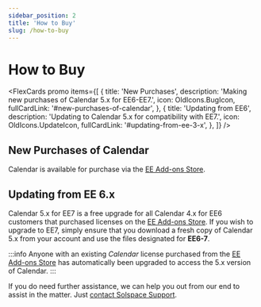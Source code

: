 ```yaml
---
sidebar_position: 2
title: 'How to Buy'
slug: /how-to-buy
---
```



# How to Buy

<FlexCards
  promo
  items={[
    {
      title: 'New Purchases',
      description: 'Making new purchases of Calendar 5.x for EE6-EE7.',
      icon: OldIcons.BugIcon,
      fullCardLink: '#new-purchases-of-calendar',
    },
    {
      title: 'Updating from EE6',
      description: 'Updating to Calendar 5.x for compatibility with EE7.',
      icon: OldIcons.UpdateIcon,
      fullCardLink: '#updating-from-ee-3-x',
    },
  ]}
/>

## New Purchases of Calendar

Calendar is available for purchase via the [EE Add-ons Store](https://expressionengine.com/add-ons).

<PrimaryButtonWithLink
  to="https://expressionengine.com/add-ons/calendar"
  label="  Buy Calendar at the EE Add-ons Store"
/>

## Updating from EE 6.x

Calendar 5.x for EE7 is a free upgrade for all Calendar 4.x for EE6 customers that purchased licenses on the [EE Add-ons Store](https://expressionengine.com/add-ons/calendar). If you wish to upgrade to EE7, simply ensure that you download a fresh copy of Calendar 5.x from your account and use the files designated for **EE6-7**.

:::info
Anyone with an existing _Calendar_ license purchased from the [EE Add-ons Store](https://expressionengine.com/add-ons/calendar) has automatically been upgraded to access the 5.x version of Calendar.
:::

<PrimaryButtonWithLink
  to="https://expressionengine.com/add-ons"
  label="Visit my EE Add-ons Store Account"
/>

<PrimaryButtonWithLink
  to="https://expressionengine.com/add-ons/calendar"
  label="  Buy Calendar at the EE Add-ons Store"
/>

If you do need further assistance, we can help you out from our end to assist in the matter. Just [contact Solspace Support](/support/).
